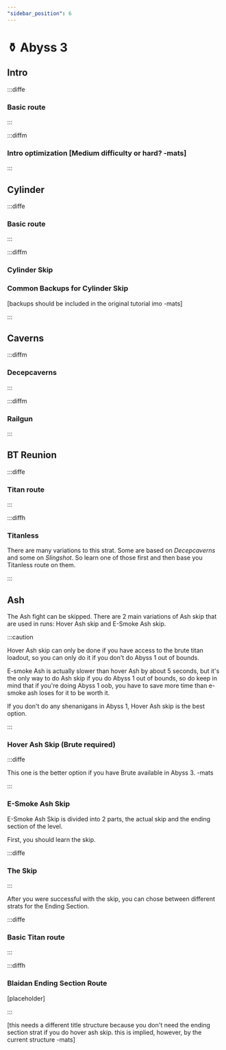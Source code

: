```yaml
---
"sidebar_position": 6
---
```



# ⚱️ Abyss 3

## Intro

:::diffe

### Basic route

<YouTube youTubeId="YfFtMsyZyW4"/>

:::


:::diffm

### Intro optimization [Medium difficulty or hard? -mats]

:::


## Cylinder

:::diffe

### Basic route

<YouTube youTubeId="n3aKuVumDB0"/>

:::

:::diffm

### Cylinder Skip

<YouTube youTubeId="-7bOC9pJIQs"/>

### Common Backups for Cylinder Skip

<YouTube youTubeId="LSKITtLA3wE"/>

[backups should be included in the original tutorial imo -mats]

:::


## Caverns

:::diffm

### Decepcaverns

<YouTube youTubeId="AzWanPtJdKc"/>

:::

:::diffm

### Railgun

:::

## BT Reunion

:::diffe

### Titan route

<YouTube youTubeId="r3C02ltoG3E"/>

:::

:::diffh

### Titanless

There are many variations to this strat. Some are based on *Decepcaverns* and some on *Slingshot*. So learn one of those first and then base you Titanless route on them. 

:::

## Ash



The Ash fight can be skipped. There are 2 main variations of Ash skip that are used in runs: Hover Ash skip and E-Smoke Ash skip.

:::caution

 Hover Ash skip can only be done if you have access to the brute titan loadout, so you can only do it if you don't do Abyss 1 out of bounds.

E-smoke Ash is actually slower than hover Ash by about 5 seconds, but it's the only way to do Ash skip if you do Abyss 1 out of bounds, so do keep in mind that if you're doing Abyss 1 oob, you have to save more time than e-smoke ash loses for it to be worth it.

If you don't do any shenanigans in Abyss 1, Hover Ash skip is the best option. 

:::


### Hover Ash Skip (Brute required)

:::diffe

<YouTube youTubeId="GQUotLtAwro" />

This one is the better option if you have Brute available in Abyss 3. -mats

:::

### E-Smoke Ash Skip

E-Smoke Ash Skip is divided into 2 parts, the actual skip and the ending section of the level. 

First, you should learn the skip.

:::diffe

### The Skip

<YouTube youTubeId="KleWZzDG14E" />

:::

After you were successful with the skip, you can chose between different strats for the Ending Section. 

:::diffe

### Basic Titan route

:::

:::diffh

### Blaidan Ending Section Route

<YouTube youTubeId="jP5AbAr3c80"/>
[placeholder]

:::

[this needs a different title structure because you don't need the ending section strat if you do hover ash skip. this is implied, however, by the current structure -mats]

